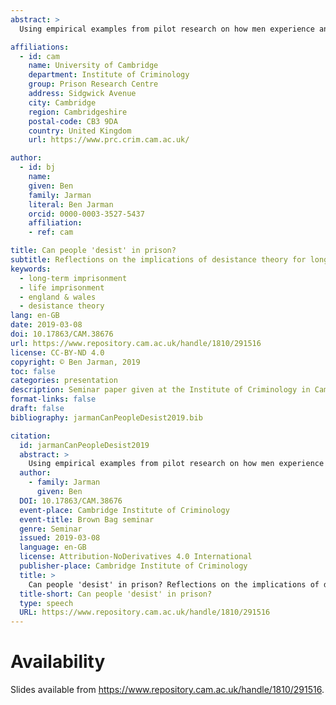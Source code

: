 ```yaml
---
abstract: >
  Using empirical examples from pilot research on how men experience and think about life sentence, this paper reflects on whether and how insights from desistance theory can be brought to bear on the study of long-term imprisnment.

affiliations:
  - id: cam
    name: University of Cambridge
    department: Institute of Criminology
    group: Prison Research Centre
    address: Sidgwick Avenue
    city: Cambridge
    region: Cambridgeshire
    postal-code: CB3 9DA
    country: United Kingdom
    url: https://www.prc.crim.cam.ac.uk/

author:
  - id: bj
    name:
    given: Ben
    family: Jarman
    literal: Ben Jarman
    orcid: 0000-0003-3527-5437
    affiliation:
    - ref: cam

title: Can people 'desist' in prison?
subtitle: Reflections on the implications of desistance theory for long-term imprisonment
keywords:  
  - long-term imprisonment
  - life imprisonment
  - england & wales
  - desistance theory
lang: en-GB
date: 2019-03-08
doi: 10.17863/CAM.38676
url: https://www.repository.cam.ac.uk/handle/1810/291516
license: CC-BY-ND 4.0
copyright: © Ben Jarman, 2019
toc: false
categories: presentation
description: Seminar paper given at the Institute of Criminology in Cambridge
format-links: false
draft: false
bibliography: jarmanCanPeopleDesist2019.bib

citation:
  id: jarmanCanPeopleDesist2019
  abstract: >
    Using empirical examples from pilot research on how men experience and think about life sentence, this paper reflects on whether and how insights from desistance theory can be brought to bear on the study of long-term imprisnment.
  author:
    - family: Jarman
      given: Ben
  DOI: 10.17863/CAM.38676
  event-place: Cambridge Institute of Criminology
  event-title: Brown Bag seminar
  genre: Seminar
  issued: 2019-03-08
  language: en-GB
  license: Attribution-NoDerivatives 4.0 International
  publisher-place: Cambridge Institute of Criminology
  title: >
    Can people 'desist' in prison? Reflections on the implications of desistance theory for long-term imprisonment
  title-short: Can people 'desist' in prison?
  type: speech
  URL: https://www.repository.cam.ac.uk/handle/1810/291516
---
```


# Availability

Slides available from <https://www.repository.cam.ac.uk/handle/1810/291516>.